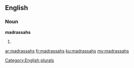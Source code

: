 ==English==

===Noun===
'''madrassahs'''

# {{plural of|[[madrassah]]}}

[[Category:English plurals]]

[[ar:madrassahs]]
[[fr:madrassahs]]
[[ku:madrassahs]]
[[my:madrassahs]]